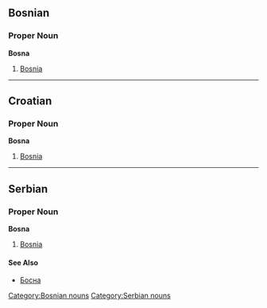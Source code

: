 ==Bosnian==
===Proper Noun===
'''Bosna'''
#[[Bosnia]]
[[Category:Bosnian nouns]]

----

==Croatian==
===Proper Noun===
'''Bosna'''
#[[Bosnia]]

----

==Serbian==
===Proper Noun===
'''Bosna'''
#[[Bosnia]]
====See Also====
*[[Босна]]
[[Category:Serbian nouns]]